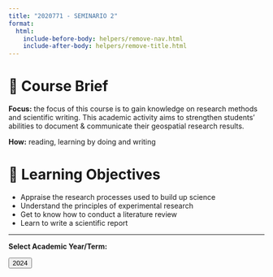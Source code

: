 ```yaml
---
title: "2020771 - SEMINARIO 2"
format:
  html:
    include-before-body: helpers/remove-nav.html
    include-after-body: helpers/remove-title.html
---
```


# 📑 Course Brief

**Focus:** the focus of this course is to gain knowledge on research methods and scientific writing. This academic activity aims to strengthen students' abilities to  document & communicate their geospatial research results.

**How:** reading,  learning by doing and writing

# 🎯 Learning Objectives

- Appraise the research processes used to build up science
- Understand the principles of experimental research 
- Get to know how to conduct  a literature review
- Learn to write a scientific report

-----------------

**Select Academic Year/Term:**

<a href="2024/index.qmd">
    <button class="button-61">2024</button>
</a>

